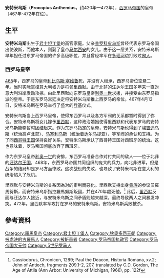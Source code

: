'''安特米乌斯'''（'''Procopius Anthemius'''，约420年—472年），[[西罗马帝国|西罗马帝国]]的皇帝（467年-472年在位）。

==生平==
'''安特米乌斯'''出生于[[君士坦丁堡|君士坦丁堡]]的高官家庭。父亲[[普罗科皮乌斯_(将军)|普罗科皮乌斯]]曾经代表东罗马帝国出使波斯，而他本人，则娶了皇帝[[马尔西安|马尔西安]]的女儿。由于这一层关系，安特米乌斯早年担任过东罗马帝国的许多高级职位，并且曾经率军在[[多瑙河|多瑙河]]边打败过[[匈人|匈人]]。

===西罗马皇帝===
[[465|465]]年，西罗马的皇帝[[利比乌斯·塞维鲁|利比乌斯·塞维鲁]]死，并没有人继承，西罗马帝位空悬二年。当时实际掌控意大利权力是将领[[里西默|里西默]]。由于北非的[[汪达尔王国|汪达尔王国]]多年来一直对意大利沿岸发动攻掠。由此里西默向东罗马皇帝[[利奥一世|利奥一世]]求援，并接受由东罗马指派的皇帝。于是东罗马宫廷决定将安特米乌斯推上西罗马的帝位。467年4月12日，安特米乌斯在罗马举行了盛大的登基仪式。

安特米乌斯当上西罗马皇帝，使得东西罗马以及各方军阀的关系都暂时得到了弥合。安特米乌斯将女儿嫁予[[里西默|里西默]]，这种政治婚姻使得里西默和代表东罗马的安特米乌斯能够暂时团结起来。作为东罗马指定的皇帝，安特米乌斯也得到了[[埃吉迪乌斯|埃吉迪乌斯]]（统治高卢北部）、[[马塞利乌斯|马塞利乌斯]]（统治着达尔马提亚），等军阀的承认和支持。为了同[[西哥特王国|西哥特王国]]保持良好关系，安特米乌斯承认了西哥特王国对西班牙的统治。这也意味着，罗马帝国彻底放弃了西班牙。

作为东罗马皇帝[[利奥一世|利奥一世]]的安排，东西罗马准备合作对付共同的敌人——位于北非的[[汪达尔王国|汪达尔王国]]，468年，东西罗马帝国共同组织的庞大的兵力，向北非进军，但是战争的结局却是罗马方面惨败。这次战役的失败，也导致了安特米乌斯在意大利的统治陷入了危机。

里西默与安特米乌斯的关系因為对{{link-en|羅馬努斯|Romanus (usurper)}}的审判而惡化。里西默支持出身[[貴族_(古羅馬)|貴族]]的参议员羅馬努斯，而安特米乌斯指控羅馬努斯叛國，并在470年處死他。<ref>Cassiodorus, Chronicon, 1289; Paul the Deacon, Historia Romana, xv.2; John of Antioch, fragments 209.1–2, 207, translated by C.D. Gordon, The Age of Attila (Ann Arbor: University of Michigan, 1966), pp. 122f</ref>
此后，[[里西默|里西默]]反而与汪达尔人接近，与安特米乌斯之间矛盾则越来越深。最终导致两人之间暴发冲突。472年，里西默率军攻打在罗马的安特米乌斯。安特米乌斯兵败被杀。

==參考資料==
{{reflist}}

{{s-start}}
{{s-hou|||約420年||472年}}
{{s-reg}}
{{s-bef | before=[[利比烏斯·塞維魯|利比烏斯·塞維魯]]}}
{{s-ttl | title=西[[羅馬皇帝列表|羅馬帝國皇帝]] | years=467年–472年}}
{{s-aft | after=[[奧利布里烏斯|奧利布里烏斯]]}}
{{s-end}}

{{罗马帝国皇帝| 本人=安特米乌斯| 时间 = 467-472| 之前=[[利比乌斯·塞维鲁|利比乌斯·塞维鲁]]| 之后= [[奥利布里乌斯|奥利布里乌斯]] | 同时=东部皇帝[[利奥一世|利奥一世]] }}

{{Authority control}}
[[Category:羅馬皇帝|Category:羅馬皇帝]]
[[Category:君士坦丁堡人|Category:君士坦丁堡人]]
[[Category:狄奥多西王朝|Category:狄奥多西王朝]]
[[Category:被處決的古羅馬人|Category:被處決的古羅馬人]]
[[Category:被斬首者|Category:被斬首者]]
[[Category:罗马帝国执政官|Category:罗马帝国执政官]]
[[Category:罗马帝国大元帅|Category:罗马帝国大元帅]]
[[Category:5世纪罗马人|Category:5世纪罗马人]]